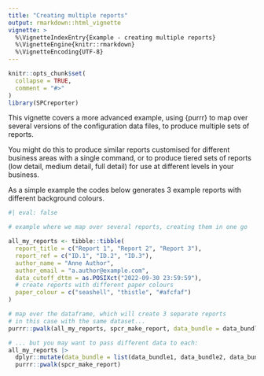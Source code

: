 ```yaml
---
title: "Creating multiple reports"
output: rmarkdown::html_vignette
vignette: >
  %\VignetteIndexEntry{Example - creating multiple reports}
  %\VignetteEngine{knitr::rmarkdown}
  %\VignetteEncoding{UTF-8}
---
```


```r
knitr::opts_chunk$set(
  collapse = TRUE,
  comment = "#>"
)
library(SPCreporter)
```

This vignette covers a more advanced example, using {purrr} to map over several versions of the configuration data files, to produce multiple sets of reports.  

You might do this to produce similar reports customised for different business areas with a single command, or to produce tiered sets of reports (low detail, medium detail, full detail) for use at different levels in your business.  

As a simple example the codes below generates 3 example reports with different background colours.  

```r
#| eval: false

# example where we map over several reports, creating them in one go

all_my_reports <- tibble::tibble(
  report_title = c("Report 1", "Report 2", "Report 3"),
  report_ref = c("ID.1", "ID.2", "ID.3"),
  author_name = "Anne Author",
  author_email = "a.author@example.com",
  data_cutoff_dttm = as.POSIXct("2022-09-30 23:59:59"),
  # create reports with different paper colours
  paper_colour = c("seashell", "thistle", "#afcfaf")
)

# map over the dataframe, which will create 3 separate reports
# in this case with the same dataset...
purrr::pwalk(all_my_reports, spcr_make_report, data_bundle = data_bundle)

# ... but you may want to pass different data to each:
all_my_reports |>
  dplyr::mutate(data_bundle = list(data_bundle1, data_bundle2, data_bundle3)) |>
  purrr::pwalk(spcr_make_report)

```
